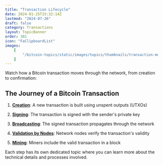 ```yaml
---
title: "Transaction Lifecycle"
date: 2024-01-25T15:32:14Z
lastmod: "2024-07-26"
draft: false
category: Transactions
layout: TopicBanner
order: 301
icon: "FaClipboardList"
images:
    [
        "/bitcoin-topics/static/images/topics/thumbnails/transaction-module/tx-lifecycle.webp"
    ]
---
```


Watch how a Bitcoin transaction moves through the network, from creation to confirmation:

<div className="full-width">
    <TransactionAnimationPlayer
        svgPaths={[
            "/bitcoin-topics/static/images/topics/transactions/lifecycle/000.svg",
            "/bitcoin-topics/static/images/topics/transactions/lifecycle/00.svg",
            "/bitcoin-topics/static/images/topics/transactions/lifecycle/0.svg",
            "/bitcoin-topics/static/images/topics/transactions/lifecycle/1.svg",
            "/bitcoin-topics/static/images/topics/transactions/lifecycle/2.svg",
            "/bitcoin-topics/static/images/topics/transactions/lifecycle/3.svg",
            "/bitcoin-topics/static/images/topics/transactions/lifecycle/4.svg",
            "/bitcoin-topics/static/images/topics/transactions/lifecycle/5.svg",
            "/bitcoin-topics/static/images/topics/transactions/lifecycle/6.svg",
            "/bitcoin-topics/static/images/topics/transactions/lifecycle/7.svg",
            "/bitcoin-topics/static/images/topics/transactions/lifecycle/8.svg",
            "/bitcoin-topics/static/images/topics/transactions/lifecycle/9.svg",
            "/bitcoin-topics/static/images/topics/transactions/lifecycle/10.svg",
            "/bitcoin-topics/static/images/topics/transactions/lifecycle/11.svg",
            "/bitcoin-topics/static/images/topics/transactions/lifecycle/12.svg",
            "/bitcoin-topics/static/images/topics/transactions/lifecycle/13.svg"
        ]}
        svgId="esVE0LwtziS1"
    />
</div>

## The Journey of a Bitcoin Transaction

1. [**Creation**](./transaction-creation): A new transaction is built using unspent outputs (UTXOs)

2. [**Signing**](./transaction-signing): The transaction is signed with the sender's private key

3. [**Broadcasting**](./transaction-broadcasting): The signed transaction propagates through the network

4. [**Validation by Nodes**](./transaction-validation): Network nodes verify the transaction's validity

5. [**Mining**](./transaction-mining): Miners include the valid transaction in a block

Each step has its own dedicated topic where you can learn more about the technical details and processes involved.
